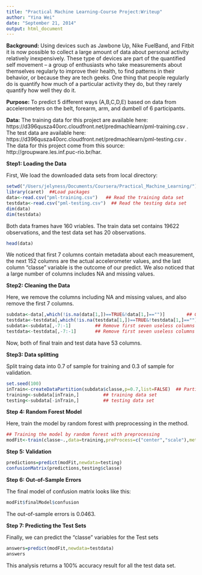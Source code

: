```yaml
---
title: "Practical Machine Learning-Course Project:Writeup"
author: "Yina Wei"
date: "September 21, 2014"
output: html_document
---
```


**Background:** Using devices such as Jawbone Up, Nike FuelBand, and Fitbit it is now possible to collect a large amount of data about personal activity relatively inexpensively. These type of devices are part of the quantified self movement – a group of enthusiasts who take measurements about themselves regularly to improve their health, to find patterns in their behavior, or because they are tech geeks. One thing that people regularly do is quantify how much of a particular activity they do, but they rarely quantify how well they do it.

**Purpose:** To predict 5 different ways (A,B,C,D,E) based on data from accelerometers on the belt, forearm, arm, and dumbell of 6 participants.

**Data:** The training data for this project are available here: 
      https://d396qusza40orc.cloudfront.net/predmachlearn/pml-training.csv .
      The test data are available here:
      https://d396qusza40orc.cloudfront.net/predmachlearn/pml-testing.csv .
      The data for this project come from this source: http://groupware.les.inf.puc-rio.br/har.

**Step1: Loading the Data**

First, We load the downloaded data sets from local directory:

```r
setwd("/Users/jelyness/Documents/Coursera/Practical_Machine_Learning/")  ##Set the working directory
library(caret)  ##Load packages
data<-read.csv("pml-training.csv")   ## Read the training data set
testdata<-read.csv("pml-testing.csv")  ## Read the testing data set
dim(data)
dim(testdata)
```

Both data frames have 160 vriables. The train data set contains 19622 observations, and the test data set has 20 observations. 

```r
head(data)
```

We noticed that first 7 columns contain metadata about each measurement, the next 152 columns are the actual accelerometer values, and the last column “classe” variable is the outcome of our predict. We also noticed that a large number of columns includes NA and missing values.

**Step2: Cleaning the Data**

Here, we remove the columns including NA and missing values, and also remove the first 7 columns. 

```r
subdata<-data[,which(!is.na(data[1,])==TRUE&!data[1,]=="")]        ## Get rid of columns including NA and missing values in training data set
testdata<-testdata[,which(!is.na(testdata[1,])==TRUE&!testdata[1,]=="")]  ## Get rid  of columns including NA and missing values in testing data set
subdata<-subdata[,-7:-1]         ## Remove first seven useless columns
testdata<-testdata[,-7:-1]       ## Remove first seven useless columns
```
Now, both of final train and test data have 53 columns.

**Step3: Data splitting**

Split traing data into 0.7 of sample for training and 0.3 of sample for validation.

```r
set.seed(100)
inTrain<-createDataPartition(subdata$classe,p=0.7,list=FALSE)  ## Partition Index
training<-subdata[inTrain,]         ## training data set
testing<-subdata[-inTrain,]         ## testing data set
```

**Step 4: Random Forest Model**

Here, train the model by random forest with preprocessing in the method.

```r
## Training the model by random forest with preprocessing
modFit<-train(classe~.,data=training,preProcess=c("center","scale"),method="rf",Prox=TRUE)  
```

**Step 5: Validation** 

```r
predictions=predict(modFit,newdata=testing)
confusionMatrix(predictions,testing$classe)
```

**Step 6: Out-of-Sample Errors**

The final model of confusion matrix looks like this:
```r
modFit$finalModel$confusion
```
The out-of-sample errors is 0.0463.

**Step 7: Predicting the Test Sets**

Finally, we can predict the "classe" variables for the Test sets

```r
answers=predict(modFit,newdata=testdata)
answers
```
This analysis returns a 100% accuracy result for all the test data set.

